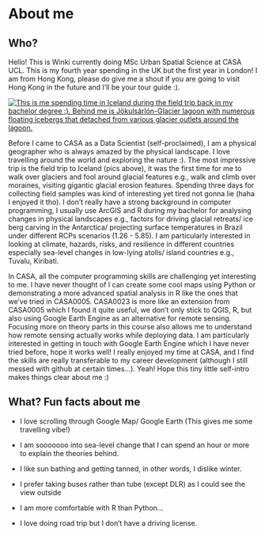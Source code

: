 # About me

## Who?

Hello! This is Winki currently doing MSc Urban Spatial Science at CASA UCL. This is my fourth year spending in the UK but the first year in London! I am from Hong Kong, please do give me a shout if you are going to visit Hong Kong in the future and I'll be your tour guide :).

[![This is me spending time in Iceland during the field trip back in my bachelor degree :). Behind me is Jökulsárlón-Glacier lagoon with numerous floating icebergs that detached from various glacier outlets around the lagoon.](images/iceland.png)](pics-of-me)

Before I came to CASA as a Data Scientist (self-proclaimed), I am a physical geographer who is always amazed by the physical landscape. I love travelling around the world and exploring the nature :). The most impressive trip is the field trip to Iceland (pics above), it was the first time for me to walk over glaciers and fool around glacial features e.g., walk and climb over moraines, visiting gigantic glacial erosion features. Spending three days for collecting field samples was kind of interesting yet tired not gonna lie (haha I enjoyed it tho). I don't really have a strong background in computer programming, I usually use ArcGIS and R during my bachelor for analysing changes in physical landscapes e.g., factors for driving glacial retreats/ ice berg carving in the Antarctica/ projecting surface temperatures in Brazil under different RCPs scenarios (1.26 - 5.85). I am particularly interested in looking at climate, hazards, risks, and resilience in different countries especially sea-level changes in low-lying atolls/ island countries e.g., Tuvalu, Kiribati.

In CASA, all the computer programming skills are challenging yet interesting to me. I have never thought of I can create some cool maps using Python or demonstrating a more advanced spatial analysis in R like the ones that we've tried in CASA0005. CASA0023 is more like an extension from CASA0005 which I found it quite useful, we don't only stick to QGIS, R, but also using Google Earth Engine as an alternative for remote sensing. Focusing more on theory parts in this course also allows me to understand how remote sensing actually works while deploying data. I am particularly interested in getting in touch with Google Earth Engine which I have never tried before, hope it works well! I really enjoyed my time at CASA, and I find the skills are really transferable to my career development (although I still messed with github at certain times...). Yeah! Hope this tiny little self-intro makes things clear about me :)

## What? Fun facts about me

-   I love scrolling through Google Map/ Google Earth (This gives me some travelling vibe!)

-   I am sooooooo into sea-level change that I can spend an hour or more to explain the theories behind.

-   I like sun bathing and getting tanned, in other words, I dislike winter.

-   I prefer taking buses rather than tube (except DLR) as I could see the view outside

-   I am more comfortable with R than Python...

-   I love doing road trip but I don't have a driving license.
